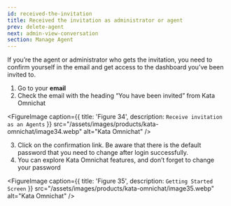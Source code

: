 ```yaml
---
id: received-the-invitation
title: Received the invitation as administrator or agent
prev: delete-agent
next: admin-view-conversation
section: Manage Agent
---
```


If you’re the agent or administrator who gets the invitation, you need to confirm yourself in the email and get access to the dashboard you’ve been invited to.

1. Go to your **email**
2. Check the email with the heading “You have been invited” from Kata Omnichat

<FigureImage
  caption={{ title: 'Figure 34', description: `Receive invitation as an Agents` }}
  src="/assets/images/products/kata-omnichat/image34.webp"
  alt="Kata Omnichat"
/>

3. Click on the confirmation link. Be aware that there is the default password that you need to change after login successfully.
4. You can explore Kata Omnichat features, and don’t forget to change your password

<FigureImage
  caption={{ title: 'Figure 35', description: `Getting Started Screen` }}
  src="/assets/images/products/kata-omnichat/image35.webp"
  alt="Kata Omnichat"
/>
